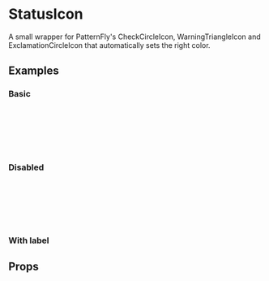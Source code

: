 
<Meta title="Components/StatusIcon" component={StatusIcon} />

# StatusIcon

A small wrapper for PatternFly's CheckCircleIcon,
WarningTriangleIcon and ExclamationCircleIcon that automatically sets the right color.

## Examples

### Basic

<Canvas>
  <Story name="Basic">
    <StatusIcon status="Ok" />
    <br />
    <StatusIcon status="Warning" />
    <br />
    <StatusIcon status="Error" />
    <br />
    <StatusIcon status="Info" />
    <br />
    <StatusIcon status="Loading" />
    <br />
    <StatusIcon status="Unknown" />
  </Story>
</Canvas>

### Disabled

<Canvas>
  <Story name="Disabled">
    <StatusIcon status="Ok" isDisabled />
    <br />
    <StatusIcon status="Warning" isDisabled />
    <br />
    <StatusIcon status="Error" isDisabled />
    <br />
    <StatusIcon status="Info" isDisabled />
    <br />
    <StatusIcon status="Loading" isDisabled />
    <br />
    <StatusIcon status="Unknown" isDisabled />
  </Story>
</Canvas>

### With label

<Canvas>
  <Story name="With label">
    <StatusIcon status="Ok" label="Ready" />
    <StatusIcon status="Warning" label="Warning" />
    <StatusIcon status="Error" label="Error" />
    <StatusIcon status="Info" label="Info" />
    <StatusIcon status="Loading" label="Loading" />
    <StatusIcon status="Unknown" label="Unknown" />
  </Story>
</Canvas>

## Props

<ArgsTable of={StatusIcon} />

<GithubLink path="src/components/StatusIcon/StatusIcon.tsx" />
